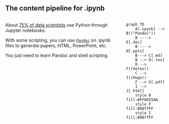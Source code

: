 ## The content pipeline for .ipynb

:::: {.columns}
::: {.column}
About [75% of data scientists](https://visualstudiomagazine.com/articles/2021/02/09/kaggle-survey.aspx) use Python through Jupyter notebooks. 

With some scripting, you can use [`Pandoc`](https://pandoc.org/index.html) on .ipynb files to generate papers, HTML, PowerPoint, etc.

You just need to learn Pandoc and shell scripting.

:::
::: {.column}

```mermaid
graph TD
    A[.ipynb] --> B(("Pandoc"))
    B ----> E[.doc]
    B ----> H[.pptx]
    B --> C[.md]
    B --> D[.tex] 
    D --> F((Xetex))
    C --> I((Hugo))
    F --> G[.pdf]
    I --> J[.html]
    style B fill:#FF6655AA
    style F fill:#88ffFF
    style I fill:#88ffFF
```
:::
::::